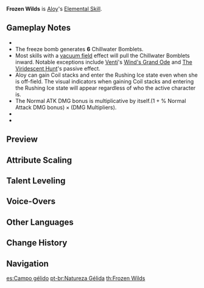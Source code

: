 {{Talent Infobox
|image         = Talent Frozen Wilds.png
|character     = Aloy
|type          = Elemental Skill
|info          = Aloy throws a Freeze Bomb in the targeted direction that explodes on impact, dealing {{Color|Cryo DMG}}. After it explodes, the Freeze Bomb will split up into many Chillwater Bomblets that explode on contact with opponents or after a short delay, dealing {{Color|Cryo DMG}}.<br />When a Freeze Bomb or Chillwater Bomblet hits an opponent, the opponent's ATK is decreased and Aloy receives 1 Coil stack.<br />Aloy can gain up to 1 Coil stack every 0.1s.<br /><br />'''Coil'''
* Each stack increases Aloy's Normal Attack DMG.
* When Aloy has 4 Coil stacks, all stacks of Coil are cleared. She then enters the Rushing Ice state, which further increases the DMG dealt by her Normal Attacks and [[Elemental Infusion|converts]] her Normal Attack DMG to {{Color|Cryo DMG}}.
While in the Rushing Ice state, Aloy cannot obtain new Coil stacks.<br />Coil effects will be cleared 30s after Aloy leaves the field.
|energyGen     = This skill generates '''5''' elemental particles, if it hits at least 1 target.
|particles     = 5
|CD            = 20s
|duration      = 10s
|attr1         = Freeze Bomb DMG
|value1        = 177.6 - 319.7%
|attr2         = Chillwater Bomblet DMG
|value2        = 40 - 72%
|attr3         = ATK Decrease
|value3        = 12 - 15%
|attr4         = ATK Decrease Duration
|value4        = 6s
|attr5         = Coil Normal Attack DMG Bonus
|value5        = 5.85/11.69/17.54 - 9.52/19.04/28.56%
|attr6         = Rushing Ice Normal Attack DMG Bonus
|value6        = 29.23 - 47.6%
|utility1      = Normal Attack DMG Increase
|utility2      = Elemental Conversion
|utility3      = ATK Decrease
|utility4      = Multiplicative DMG Increase
|scale_att1    = ATK
}}
{{Description|You think that's cold? Guess you've never been to [[w:c:horizon:The Cut|The Cut]].}}
'''Frozen Wilds''' is [[Aloy]]'s [[Elemental Skill]].

==Gameplay Notes==
* {{TalentNote|particles|5}}
*The freeze bomb generates '''6''' Chillwater Bomblets.
* Most skills with a [[Vacuum Field|vacuum field]] effect will pull the Chillwater Bomblets inward. Notable exceptions include [[Venti]]'s [[Wind's Grand Ode]] and [[The Viridescent Hunt]]'s passive effect.
* Aloy can gain Coil stacks and enter the Rushing Ice state even when she is off-field. The visual indicators when gaining Coil stacks and entering the Rushing Ice state will appear regardless of who the active character is.
* The Normal ATK DMG bonus is multiplicative by itself.<math>(1 + \% \text{ Normal Attack DMG bonus}) \times (\text{DMG Multipliers})</math>.
* {{TalentNote|character=Aloy|talent=Frozen Wilds|ascension|1|Combat Override}}
* {{TalentNote|character=Aloy|talent=Frozen Wilds|ascension|2|Strong Strike}}

==Preview==
{{Preview
|file1=Frozen Wilds Preview
|caption1=Frozen Wilds

|file2=Frozen Wilds Chillwater Bomblets Preview
|caption2=Chillwater Bomblets

|file3=Frozen Wilds Rushing Ice State Preview
|caption3=Rushing Ice State
}}
{{Clr}}

==Attribute Scaling==
{{Talent Scaling
|talentType=Elemental Skill
|levels=11
|order=freezebombdmg,chillwaterbomblets,atkdecrease,atkdecreaseduration,coilnormalattackdmgbonus,rushingicenormalattackdmgbonus,rushingiceduration,cd
|titles=Freeze Bomb DMG (%),Chillwater Bomblets (%),ATK Decrease (%),ATK Decrease Duration,Coil Normal Attack DMG Bonus (%),Rushing Ice Normal Attack DMG Bonus (%),Rushing Ice Duration,CD
|freezebombdmg_1=177.6
|freezebombdmg_2=190.92
|freezebombdmg_3=204.24
|freezebombdmg_4=222
|freezebombdmg_5=235.32
|freezebombdmg_6=248.64
|freezebombdmg_7=266.4
|freezebombdmg_8=284.16
|freezebombdmg_9=301.92
|freezebombdmg_10=319.68
|freezebombdmg_11=337.44
|chillwaterbomblets_1=40
|chillwaterbomblets_2=43
|chillwaterbomblets_3=46
|chillwaterbomblets_4=50
|chillwaterbomblets_5=53
|chillwaterbomblets_6=56
|chillwaterbomblets_7=60
|chillwaterbomblets_8=64
|chillwaterbomblets_9=68
|chillwaterbomblets_10=72
|chillwaterbomblets_11=76
|atkdecrease_1=12
|atkdecrease_2=12
|atkdecrease_3=12
|atkdecrease_4=13
|atkdecrease_5=13
|atkdecrease_6=13
|atkdecrease_7=14
|atkdecrease_8=14
|atkdecrease_9=14
|atkdecrease_10=15
|atkdecrease_11=15
|atkdecreaseduration=6s
|coilnormalattackdmgbonus_1=5.85<br />/<br />11.69<br />/<br />17.54
|coilnormalattackdmgbonus_2=6.19<br />/<br />12.39<br />/<br />18.58
|coilnormalattackdmgbonus_3=6.54<br />/<br />13.09<br />/<br />19.63
|coilnormalattackdmgbonus_4=7<br />/<br />14<br />/<br />21
|coilnormalattackdmgbonus_5=7.35<br />/<br />14.7<br />/<br />22.05
|coilnormalattackdmgbonus_6=7.7<br />/<br />15.4<br />/<br />23.1
|coilnormalattackdmgbonus_7=8.15<br />/<br />16.31<br />/<br />24.46
|coilnormalattackdmgbonus_8=8.61<br />/<br />17.22<br />/<br />25.83
|coilnormalattackdmgbonus_9=9.06<br />/<br />18.13<br />/<br />27.2
|coilnormalattackdmgbonus_10=9.52<br />/<br />19.04<br />/<br />28.56
|coilnormalattackdmgbonus_11=9.98<br />/<br />19.95<br />/<br />29.93
|rushingicenormalattackdmgbonus_1=29.23
|rushingicenormalattackdmgbonus_2=30.98
|rushingicenormalattackdmgbonus_3=32.73
|rushingicenormalattackdmgbonus_4=35
|rushingicenormalattackdmgbonus_5=36.75
|rushingicenormalattackdmgbonus_6=38.5
|rushingicenormalattackdmgbonus_7=40.77
|rushingicenormalattackdmgbonus_8=43.05
|rushingicenormalattackdmgbonus_9=45.32
|rushingicenormalattackdmgbonus_10=47.6
|rushingicenormalattackdmgbonus_11=49.88
|rushingiceduration=10s
|cd=20s
}}

==Talent Leveling==
{{Talent Upgrade|Aloy}}

==Voice-Overs==
{{Talent VO}}

==Other Languages==
{{Other Languages
|en      = Frozen Wilds
|zhs     = 冰尘雪野
|zhs_rm  = Bīng Chén Xuě Yě
|zht     = 冰塵雪野
|zht_rm  = Bīng Chén Xuě Yě
|zh_tl   = Frozen Plain
|ja      = 凍てついた大地
|ja_rm   = Itetsuita Daichi
|ja_tl   = Frozen Ground
|ko      = 빙결의 설야
|ko_rm   = Binggyeol-ui Seolya
|ko_tl   = Frozen Plain
|es      = Campo gélido
|es_tl   = Icy Field
|fr      = Frozen Wilds
|ru      = Ледяная пустошь
|ru_tl   = Icy Wasteland
|th      = Frozen Wilds
|vi      = Băng Giá Hoang Dã
|vi_tl   = Wild Ice
|de      = Frostüberzogene Felder
|de_tl   = Frostcovered Fields
|id      = Frozen Wilds
|pt      = Natureza Gélida
|pt_tl   = 
}}

==Change History==
{{Change History|2.1}}
<!--
==References==
{{Reflist}}-->

==Navigation==
{{Talent Navbox|Aloy}}

[[es:Campo gélido]]
[[pt-br:Natureza Gélida]]
[[th:Frozen Wilds]]